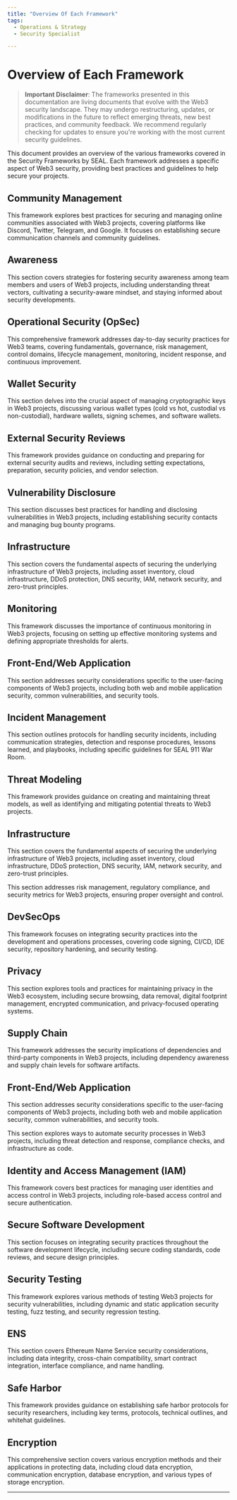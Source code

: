 ```yaml
---
title: "Overview Of Each Framework"
tags:
  - Operations & Strategy
  - Security Specialist

---
```



<TagProvider>
<TagFilter />

# Overview of Each Framework

<TagList tags={frontmatter.tags} />

> **Important Disclaimer**: The frameworks presented in this documentation are living documents that evolve with the Web3 security landscape. They may undergo restructuring, updates, or modifications in the future to reflect emerging threats, new best practices, and community feedback. We recommend regularly checking for updates to ensure you're working with the most current security guidelines.

This document provides an overview of the various frameworks covered in the Security Frameworks by SEAL. Each framework addresses a specific aspect of Web3 security, providing best practices and guidelines to help secure your projects.

## Community Management

This framework explores best practices for securing and managing online communities associated with Web3 projects, covering platforms like Discord, Twitter, Telegram, and Google. It focuses on establishing secure communication channels and community guidelines.

## Awareness

This section covers strategies for fostering security awareness among team members and users of Web3 projects, including understanding threat vectors, cultivating a security-aware mindset, and staying informed about security developments.

## Operational Security (OpSec)

This comprehensive framework addresses day-to-day security practices for Web3 teams, covering fundamentals, governance, risk management, control domains, lifecycle management, monitoring, incident response, and continuous improvement.

## Wallet Security

This section delves into the crucial aspect of managing cryptographic keys in Web3 projects, discussing various wallet types (cold vs hot, custodial vs non-custodial), hardware wallets, signing schemes, and software wallets.

## External Security Reviews

This framework provides guidance on conducting and preparing for external security audits and reviews, including setting expectations, preparation, security policies, and vendor selection.

## Vulnerability Disclosure

This section discusses best practices for handling and disclosing vulnerabilities in Web3 projects, including establishing security contacts and managing bug bounty programs.

## Infrastructure

This section covers the fundamental aspects of securing the underlying infrastructure of Web3 projects, including asset inventory, cloud infrastructure, DDoS protection, DNS security, IAM, network security, and zero-trust principles.

## Monitoring

This framework discusses the importance of continuous monitoring in Web3 projects, focusing on setting up effective monitoring systems and defining appropriate thresholds for alerts.

## Front-End/Web Application

This section addresses security considerations specific to the user-facing components of Web3 projects, including both web and mobile application security, common vulnerabilities, and security tools.

## Incident Management

This section outlines protocols for handling security incidents, including communication strategies, detection and response procedures, lessons learned, and playbooks, including specific guidelines for SEAL 911 War Room.

## Threat Modeling
This framework provides guidance on creating and maintaining threat models, as well as identifying and mitigating potential threats to Web3 projects.

## Infrastructure
This section covers the fundamental aspects of securing the underlying infrastructure of Web3 projects, including asset inventory, cloud infrastructure, DDoS protection, DNS security, IAM, network security, and zero-trust principles.

This section addresses risk management, regulatory compliance, and security metrics for Web3 projects, ensuring proper oversight and control.

## DevSecOps

This framework focuses on integrating security practices into the development and operations processes, covering code signing, CI/CD, IDE security, repository hardening, and security testing.

## Privacy

This section explores tools and practices for maintaining privacy in the Web3 ecosystem, including secure browsing, data removal, digital footprint management, encrypted communication, and privacy-focused operating systems.

## Supply Chain

This framework addresses the security implications of dependencies and third-party components in Web3 projects, including dependency awareness and supply chain levels for software artifacts.

## Front-End/Web Application
This section addresses security considerations specific to the user-facing components of Web3 projects, including both web and mobile application security, common vulnerabilities, and security tools.

This section explores ways to automate security processes in Web3 projects, including threat detection and response, compliance checks, and infrastructure as code.

## Identity and Access Management (IAM)

This framework covers best practices for managing user identities and access control in Web3 projects, including role-based access control and secure authentication.

## Secure Software Development

This section focuses on integrating security practices throughout the software development lifecycle, including secure coding standards, code reviews, and secure design principles.

## Security Testing
This framework explores various methods of testing Web3 projects for security vulnerabilities, including dynamic and static application security testing, fuzz testing, and security regression testing.

## ENS

This section covers Ethereum Name Service security considerations, including data integrity, cross-chain compatibility, smart contract integration, interface compliance, and name handling.

## Safe Harbor

This framework provides guidance on establishing safe harbor protocols for security researchers, including key terms, protocols, technical outlines, and whitehat guidelines.

## Encryption

This comprehensive section covers various encryption methods and their applications in protecting data, including cloud data encryption, communication encryption, database encryption, and various types of storage encryption.

---

</TagProvider>
<ContributeFooter />